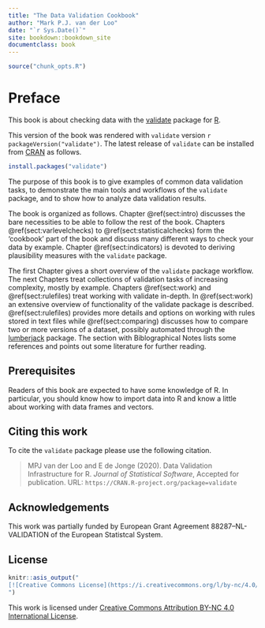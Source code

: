 ```yaml
--- 
title: "The Data Validation Cookbook"
author: "Mark P.J. van der Loo"
date: "`r Sys.Date()`"
site: bookdown::bookdown_site
documentclass: book
---
```


```r
source("chunk_opts.R")
```


# Preface {-}

This book is about checking data with the
[validate](https://cran.r-project.org/package=validate) package for
[R](https://www.r-project.org). 

This version of the book was rendered with `validate` version 
`r packageVersion("validate")`.  The latest release of `validate` can be installed
from [CRAN](https://cran.r-project.org) as follows.
```r
install.packages("validate")
```

The purpose of this book is to give examples of common data validation tasks,
to demonstrate the main tools and workflows of the `validate` package, and to
show how to analyze data validation results.

The book is organized as follows. Chapter \@ref(sect:intro) discusses the
bare necessities to be able to follow the rest of the book. Chapters \@ref(sect:varlevelchecks)
to \@ref(sect:statisticalchecks) form the 'cookbook' part of the book and discuss
many different ways to check your data by example. Chapter \@ref(sect:indicators)
is devoted to deriving plausibility measures with the `validate` package.

The first Chapter gives a short overview of the `validate` package workflow.
The next Chapters treat collections of validation tasks of increasing
complexity, mostly by example. Chapters \@ref(sect:work) and
\@ref(sect:rulefiles) treat working with validate in-depth. In \@ref(sect:work)
an extensive overview of functionality of the validate package is described.
\@ref(sect:rulefiles) provides more details and options on working with rules
stored in text files while \@ref(sect:comparing) discusses how to compare two
or more versions of a dataset, possibly automated through the
[lumberjack](https://cran.r-project.org/package=lumberjack) package.  The
section with Biblographical Notes lists some references and points out some
literature for further reading.


## Prerequisites {-}

Readers of this book are expected to have some knowledge of R. In particular,
you should know how to import data into R and know a little about working with
data frames and vectors.

## Citing this work {-}

To cite the `validate` package please use the following citation.

> MPJ van der Loo and E de Jonge (2020). Data Validation Infrastructure for
> R. _Journal of Statistical Software_, Accepted for publication. URL:
> `https://CRAN.R-project.org/package=validate`

## Acknowledgements {-}

This work was partially funded by European Grant Agreement 88287--NL-VALIDATION
of the European Statistcal System.

## License {-}



```r
knitr::asis_output("
[![Creative Commons License](https://i.creativecommons.org/l/by-nc/4.0/88x31.png)](http://creativecommons.org/licenses/by/4.0/)
")
```

This work is licensed under [Creative Commons Attribution BY-NC 4.0 International License](http://creativecommons.org/licenses/by-nc/4.0/).




